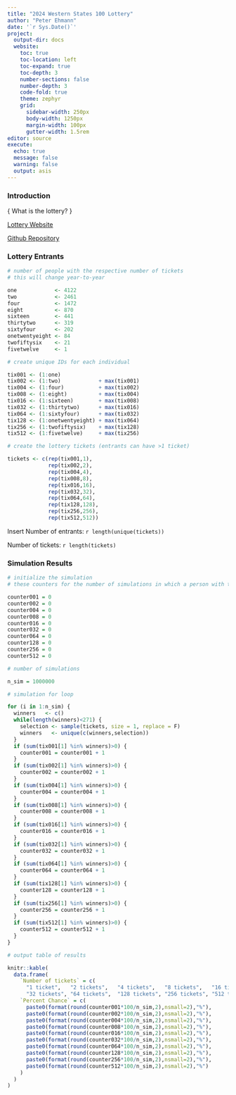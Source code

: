 ```yaml
---
title: "2024 Western States 100 Lottery"
author: "Peter Ehmann"
date: '`r Sys.Date()`'
project:
  output-dir: docs
  website:
    toc: true
    toc-location: left
    toc-expand: true
    toc-depth: 3
    number-sections: false
    number-depth: 3
    code-fold: true
    theme: zephyr
    grid:
      sidebar-width: 250px
      body-width: 1250px
      margin-width: 100px
      gutter-width: 1.5rem
editor: source
execute: 
  echo: true
  message: false
  warning: false
  output: asis
---
```


### Introduction

{ What is the lottery? }

[Lottery Website](https://www.wser.org/lottery-2/)

[Github Repository](https://github.com/peter-ehmann/westernStates100-simulation)

### Lottery Entrants

```r
# number of people with the respective number of tickets
# this will change year-to-year

one            <- 4122
two            <- 2461
four           <- 1472
eight          <- 870
sixteen        <- 441
thirtytwo      <- 319
sixtyfour      <- 202
onetwentyeight <- 84
twofiftysix    <- 21
fivetwelve     <- 1

# create unique IDs for each individual

tix001 <- (1:one)
tix002 <- (1:two)            + max(tix001)
tix004 <- (1:four)           + max(tix002)
tix008 <- (1:eight)          + max(tix004)
tix016 <- (1:sixteen)        + max(tix008)
tix032 <- (1:thirtytwo)      + max(tix016)
tix064 <- (1:sixtyfour)      + max(tix032)
tix128 <- (1:onetwentyeight) + max(tix064)
tix256 <- (1:twofiftysix)    + max(tix128)
tix512 <- (1:fivetwelve)     + max(tix256)

# create the lottery tickets (entrants can have >1 ticket)

tickets <- c(rep(tix001,1),
             rep(tix002,2),
             rep(tix004,4),
             rep(tix008,8),
             rep(tix016,16),
             rep(tix032,32),
             rep(tix064,64),
             rep(tix128,128),
             rep(tix256,256),
             rep(tix512,512))
```

{ Insert table here }

Number of entrants: `r length(unique(tickets))`

Number of tickets: `r length(tickets)`

### Simulation Results

```r
# initialize the simulation
# these counters for the number of simulations in which a person with that number of tickets is selected

counter001 = 0
counter002 = 0
counter004 = 0
counter008 = 0
counter016 = 0
counter032 = 0
counter064 = 0
counter128 = 0
counter256 = 0
counter512 = 0

# number of simulations

n_sim = 1000000

# simulation for loop

for (i in 1:n_sim) {
  winners   <- c()
  while(length(winners)<271) {
    selection <- sample(tickets, size = 1, replace = F)
    winners   <- unique(c(winners,selection))
  }
  if (sum(tix001[1] %in% winners)>0) {
    counter001 = counter001 + 1
  }
  if (sum(tix002[1] %in% winners)>0) {
    counter002 = counter002 + 1
  }
  if (sum(tix004[1] %in% winners)>0) {
    counter004 = counter004 + 1
  }
  if (sum(tix008[1] %in% winners)>0) {
    counter008 = counter008 + 1
  }
  if (sum(tix016[1] %in% winners)>0) {
    counter016 = counter016 + 1
  }
  if (sum(tix032[1] %in% winners)>0) {
    counter032 = counter032 + 1
  }
  if (sum(tix064[1] %in% winners)>0) {
    counter064 = counter064 + 1
  }
  if (sum(tix128[1] %in% winners)>0) {
    counter128 = counter128 + 1
  }
  if (sum(tix256[1] %in% winners)>0) {
    counter256 = counter256 + 1
  }
  if (sum(tix512[1] %in% winners)>0) {
    counter512 = counter512 + 1
  }
}

# output table of results

knitr::kable(
  data.frame(
    `Number of tickets` = c(
      "1 ticket",   "2 tickets",   "4 tickets",   "8 tickets",   "16 tickets",
      "32 tickets", "64 tickets",  "128 tickets", "256 tickets", "512 tickets"),
    `Percent Chance` = c(
      paste0(format(round(counter001*100/n_sim,2),nsmall=2),"%"),
      paste0(format(round(counter002*100/n_sim,2),nsmall=2),"%"),
      paste0(format(round(counter004*100/n_sim,2),nsmall=2),"%"),
      paste0(format(round(counter008*100/n_sim,2),nsmall=2),"%"),
      paste0(format(round(counter016*100/n_sim,2),nsmall=2),"%"),
      paste0(format(round(counter032*100/n_sim,2),nsmall=2),"%"),
      paste0(format(round(counter064*100/n_sim,2),nsmall=2),"%"),
      paste0(format(round(counter128*100/n_sim,2),nsmall=2),"%"),
      paste0(format(round(counter256*100/n_sim,2),nsmall=2),"%"),
      paste0(format(round(counter512*100/n_sim,2),nsmall=2),"%")
    )
  )
)
```
